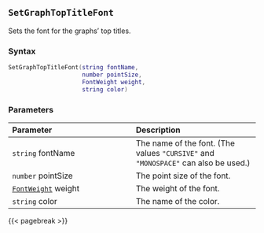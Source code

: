 ## `SetGraphTopTitleFont`

Sets the font for the graphs' top titles.

### Syntax {-}

``` .lua
SetGraphTopTitleFont(string fontName,
                     number pointSize,
                     FontWeight weight,
                     string color)
```

### Parameters {-}

**Parameter** | **Description**
| :-- | :-- |
| `string` fontName | The name of the font. (The values `"CURSIVE"` and `"MONOSPACE"` can also be used.) | 
| `number` pointSize | The point size of the font. | 
| [`FontWeight`](#fontweight) weight | The weight of the font. | 
| `string` color | The name of the color. |

{{< pagebreak >}}